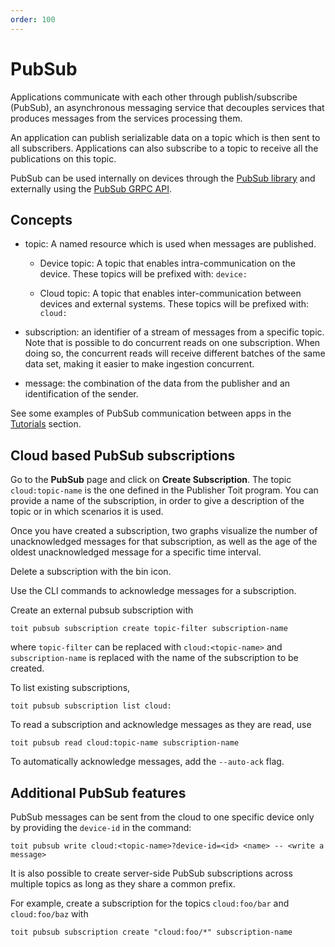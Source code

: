 ```yaml
---
order: 100
---
```


# PubSub

Applications communicate with each other through publish/subscribe (PubSub), an asynchronous messaging service that decouples services that produces messages from the services processing them.

An application can publish serializable data on a topic which is then sent to all subscribers. Applications can also subscribe to a topic to receive all the publications on this topic.

PubSub can be used internally on devices through the [PubSub library](https://libs.toit.io/pubsub/library-summary) and externally using the [PubSub GRPC API](https://github.com/toitware/api/tree/master/proto/toit/api/pubsub).

## Concepts

- topic: A named resource which is used when messages are published.

  - Device topic: A topic that enables intra-communication on the device. These topics will be prefixed with: `device:`

  - Cloud topic: A topic that enables inter-communication between devices and external systems. These topics will be prefixed with: `cloud:`

- subscription: an identifier of a stream of messages from a specific topic. Note that is possible to do concurrent reads on one subscription. When doing so, the concurrent reads will receive different batches of the same data set, making it easier to make ingestion concurrent.

- message: the combination of the data from the publisher and an identification of the sender.

See some examples of PubSub communication between apps in the [Tutorials](../../platform/tutorials/pubsub/pubsubint) section.

## Cloud based PubSub subscriptions

<Tabs>
<Tab label="Console">

Go to the **PubSub** page and click on **Create Subscription**. The topic `cloud:topic-name` is the one defined in the Publisher Toit program.
You can provide a name of the subscription, in order to give a description of the topic or in which scenarios it is used.

Once you have created a subscription, two graphs visualize the number of unacknowledged messages for that subscription, as well as the age of the oldest unacknowledged message for a specific time interval.

Delete a subscription with the bin icon.

Use the CLI commands to acknowledge messages for a subscription.

</Tab>
<Tab label="CLI">

Create an external pubsub subscription with

```shell
toit pubsub subscription create topic-filter subscription-name
```

where `topic-filter` can be replaced with `cloud:<topic-name>` and `subscription-name` is replaced with the name of the subscription to be created.

To list existing subscriptions,

```shell
toit pubsub subscription list cloud:
```

To read a subscription and acknowledge messages as they are read, use

```shell
toit pubsub read cloud:topic-name subscription-name
```

To automatically acknowledge messages, add the `--auto-ack` flag.

</Tab>
</Tabs>

## Additional PubSub features

PubSub messages can be sent from the cloud to one specific device only by providing the `device-id` in the command:

```shell
toit pubsub write cloud:<topic-name>?device-id=<id> <name> -- <write a message>
```

It is also possible to create server-side PubSub subscriptions across multiple topics as long as they share a common prefix.

For example, create a subscription for the topics `cloud:foo/bar` and `cloud:foo/baz` with

```shell
toit pubsub subscription create "cloud:foo/*" subscription-name
```
